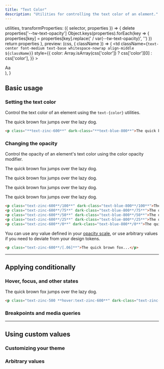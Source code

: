 ```yaml
---
title: "Text Color"
description: "Utilities for controlling the text color of an element."
---
```



  utilities,
  transformProperties: ({ selector, properties }) => {
    delete properties['--tw-text-opacity']
    Object.keys(properties).forEach(key => {
      properties[key] = properties[key].replace(' / var(--tw-text-opacity)', '')
    })
    return properties
  },
  preview: (css, { className }) => (
    <td
      className={`text-center font-medium text-base whitespace-nowrap align-middle ${className}`}
      style={{
        color: Array.isArray(css['color']) ? css['color'][0] : css['color'],
      }}
    >
      <div className="w-16 mx-auto">Aa</div>
    </td>
  ),
}

## Basic usage

### Setting the text color

Control the text color of an element using the `text-{color}` utilities.

<Example>
  <div class="relative text-xl text-center font-medium leading-6">
    <p class="text-zinc-600 dark:text-blue-800">The quick brown fox jumps over the lazy dog.</p>
  </div>
</Example>

```html
<p class="**text-zinc-600**" dark-class="**text-blue-800**">The quick brown fox...</p>
```

### Changing the opacity

Control the opacity of an element's text color using the color opacity modifier.

<Example>
  <div class="text-xl font-medium leading-6 space-y-4">
    <p class="text-zinc-600/100 dark:text-blue-800/100">The quick brown fox jumps over the lazy dog.</p>
    <p class="text-zinc-600/75 dark:text-blue-800/75">The quick brown fox jumps over the lazy dog.</p>
    <p class="text-zinc-600/50 dark:text-blue-800/50">The quick brown fox jumps over the lazy dog.</p>
    <p class="text-zinc-600/25 dark:text-blue-800/25">The quick brown fox jumps over the lazy dog.</p>
  </div>
</Example>

```html
<p class="text-zinc-600**/100**" dark-class="text-blue-800**/100**">The quick brown fox...</p>
<p class="text-zinc-600**/75**" dark-class="text-blue-800**/75**">The quick brown fox...</p>
<p class="text-zinc-600**/50**" dark-class="text-blue-800**/50**">The quick brown fox...</p>
<p class="text-zinc-600**/25**" dark-class="text-blue-800**/25**">The quick brown fox...</p>
<p class="text-zinc-600**/0**" dark-class="text-blue-800**/0**">The quick brown fox...</p>
```

You can use any value defined in your [opacity scale](/docs/opacity), or use arbitrary values if you need to deviate from your design tokens.

```html
<p class="text-zinc-600**/[.06]**">The quick brown fox...</p>
```

---

## <Heading ignore>Applying conditionally</Heading>

### <Heading ignore>Hover, focus, and other states</Heading>

<HoverFocusAndOtherStates featuredClass="text-zinc-600">

<Example hint="Try hovering over the text to see the expected behaviour">
  <div class="relative text-xl text-center font-medium leading-6">
    <p class="text-zinc-500 hover:text-zinc-600 dark:text-zinc-400 dark:hover:text-blue-800">The quick brown fox jumps over the lazy dog.</p>
  </div>
</Example>

```html
<p class="text-zinc-500 **hover:text-zinc-600**" dark-class="text-zinc-400 **hover:text-blue-800**">The quick brown fox...</p>
```

</HoverFocusAndOtherStates>


### <Heading ignore>Breakpoints and media queries</Heading>

<BreakpointsAndMediaQueries defaultClass="text-zinc-600" featuredClass="text-green-600" element="p" />

---

## Using custom values

### Customizing your theme

<CustomizePluginColors name="text" configKey="textColor" />

### Arbitrary values

<ArbitraryValues property="color" featuredClass="text-[#50d71e]" element="p" />
